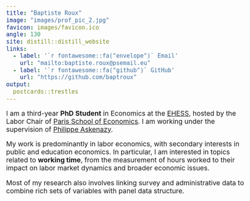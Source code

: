 ```yaml
---
title: "Baptiste Roux"
image: "images/prof_pic_2.jpg"
favicon: images/favicon.ico
angle: 130
site: distill::distill_website
links:
  - label: '`r fontawesome::fa("envelope")` Email'
    url: "mailto:baptiste.roux@psemail.eu"
  - label: '`r fontawesome::fa("github")` GitHub'
    url: "https://github.com/baptroux"
output:
  postcards::trestles
---
```


<style>
/* Increase profile picture size */
.postcard-image {
  width: 300px !important;
  height: auto !important;
}

/* Increase base font size */
body {
  font-size: 1.1rem;
}
</style>

I am a third-year **PhD Student** in Economics at the [EHESS](https://www.ehess.fr/fr/), hosted by the Labor Chair of [Paris School of Economics](https://www.parisschoolofeconomics.eu/fr/). I am working under the supervision of [Philippe Askenazy](http://www.jourdan.ens.fr/~askenazy/).

My work is predominantly in labor economics, with secondary interests in public and education economics. In particular, I am interested in topics related to **working time**, from the measurement of hours worked to their impact on labor market dynamics and broader economic issues.

Most of my research also involves linking survey and administrative data to combine rich sets of variables with panel data structure. 
